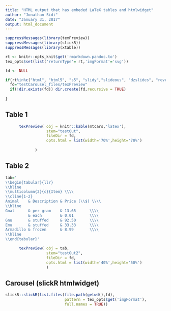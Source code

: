 ```yaml
---
title: "HTML output that has embeded LaTeX tables and htmlwidget"
author: "Jonathan Sidi"
date: "January 31, 2017"
output: html_document
---
```


```r
suppressMessages(library(texPreview))
suppressMessages(library(slickR))
suppressMessages(library(xtable))

rt <- knitr::opts_knit$get('rmarkdown.pandoc.to')
tex_opts$set(list('returnType'= rt,'imgFormat'='svg'))

fd <- NULL 

if(rt%in%c("html", "html5", "s5", "slidy","slideous", "dzslides", "revealjs","md")){
  fd="testCarousel_files/texPreview"
  if(!dir.exists(fd)) dir.create(fd,recursive = TRUE)
  
}


```

## Table 1

```r

      texPreview( obj = knitr::kable(mtcars,'latex'),
                  stem="testOut",
                  fileDir = fd,
                  opts.html = list(width='70%',height='70%')
                  
             )

```

## Table 2

```r

tab='
\\begin{tabular}{llr}
\\hline
\\multicolumn{2}{c}{Item} \\\\
\\cline{1-2}
Animal    & Description & Price (\\$) \\\\
\\hline
Gnat      & per gram    & 13.65      \\\\
          & each        & 0.01       \\\\
Gnu       & stuffed     & 92.50      \\\\
Emu       & stuffed     & 33.33      \\\\
Armadillo & frozen      & 8.99       \\\\
\\hline
\\end{tabular}'

      texPreview( obj = tab,
                  stem="testOut2",
                  fileDir = fd,
                  opts.html = list(width='40%',height='50%')
                  )
```

## Carousel (slickR htmlwidget)

```r
slickR::slickR(list.files(file.path(getwd(),fd),
                          pattern = tex_opts$get('imgFormat'),
                          full.names = TRUE))
```